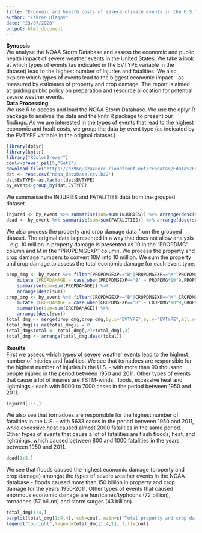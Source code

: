 ```yaml
---
title: "Economic and health costs of severe climate events in the U.S."
author: "Iskren Blagov"
date: "23/07/2020"
output: html_document
---
```


**Synopsis**  
We analyse the NOAA Storm Database and assess the economic and public health impact of severe weather events in the United States. We take a look at which types of events (as indicated in the EVTYPE variable in the dataset) lead to the highest number of injuries and fatalities. We also explore which types of events lead to the biggest economic impact - as measured by estimates of property and crop damage. The report is aimed at guiding public policy on preparation and resource allocation for potential severe weather events.  
**Data Processing**  
We use R to access and load the NOAA Storm Database. We use the dplyr R package to analyse the data and the knitr R package to present our findings. As we are interested in the types of events that lead to the highest economic and healt costs, we group the data by event type (as indicated by the EVTYPE variable in the original dataset.)
```r
library(dplyr)
library(knitr)
library("RColorBrewer")
coul<-brewer.pal(5,"Set2")
download.file("https://d396qusza40orc.cloudfront.net/repdata%2Fdata%2FStormData.csv.bz2", "noaa_database.csv.bz2")
dat <- read.csv("noaa_database.csv.bz2")
dat$EVTYPE<-as.factor(dat$EVTYPE)
by_event<-group_by(dat,EVTYPE)
```
We summarise the INJURIES and FATALITIES data from the grouped dataset.
```r
injured <- by_event %>% summarise(sum=sum(INJURIES)) %>% arrange(desc(sum))
dead <- by_event %>% summarise(sum=sum(FATALITIES)) %>% arrange(desc(sum))
```
We also process the property and crop damage data from the grouped dataset. The original data is presented in a way that does not allow analysis - e.g. 10 million in property damage is presented as 10 in the "PROPDMG" column and M in the "PROPDMGEXP" column. We process the property and crop damage numbers to convert 10M into 10 million. We sum the property and crop damage to assess the total economic damage for each event type.
```r
prop_dmg <- by_event %>% filter(PROPDMGEXP=="B"|PROPDMGEXP=="M"|PROPDMGEXP=="K") %>% 
    mutate (PROPDAMAGE = case_when(PROPDMGEXP=="B" ~ PROPDMG*10^9,PROPDMGEXP=="M" ~ PROPDMG*10^6,PROPDMGEXP=="K" ~ PROPDMG*10^3)) %>% 
    summarise(sum=sum(PROPDAMAGE)) %>%
    arrange(desc(sum))
crop_dmg <- by_event %>% filter(CROPDMGEXP=="B"|CROPDMGEXP=="M"|CROPDMGEXP=="K") %>% 
    mutate (CROPDAMAGE = case_when(CROPDMGEXP=="B" ~ CROPDMG*10^9,CROPDMGEXP=="M" ~ CROPDMG*10^6,CROPDMGEXP=="K" ~ CROPDMG*10^3)) %>% 
    summarise(sum=sum(CROPDAMAGE)) %>%
    arrange(desc(sum))
total_dmg <- merge(prop_dmg,crop_dmg,by.x="EVTYPE",by.y="EVTYPE",all.x=TRUE,all.y=TRUE)
total_dmg[is.na(total_dmg)] = 0
total_dmg$total <- total_dmg[,2]+total_dmg[,3]
total_dmg <- arrange(total_dmg,desc(total))
```
**Results**  
First we assess which types of severe weather events lead to the highest number of injuries and fatalities. We see that tornadoes are responsible for the highest number of injuries in the U.S. - with more than 90 thousand people injured in the period between 1950 and 2011. Other types of events that cause a lot of injuries are TSTM-winds, floods, excessive heat and lightnings - each with 5000 to 7000 cases in the period between 1950 and 2011.
```r
injured[1:5,]
```
We also see that tornadoes are responsible for the highest number of fatalities in the U.S. - with 5633 cases in the period between 1950 and 2011, while excessive heat caused almost 2000 fatalities in the same period. Other types of events that cause a lof of fatalities are flash floods, heat, and lightnings, which caused between 800 and 1000 fatalities in the years between 1950 and 2011.
```r
dead[1:5,]
```
We see that floods caused the highest economic damage (property and crop damage) amongst the types of severe weather events in the NOAA database - floods caused more than 150 billion in property and crop damage for the years 1950-2011. Other types of events that caused enormous economic damage are hurricanes/typhoons (72 billion), tornadoes (57 billion) and storm surges (43 billion).
```r
total_dmg[1:4,]
barplot(total_dmg[1:4,4], col=coul, main=c("Total property and crop damage 1950-2011"))
legend("topright",legend=total_dmg[1:4,1], fill=coul)
```
